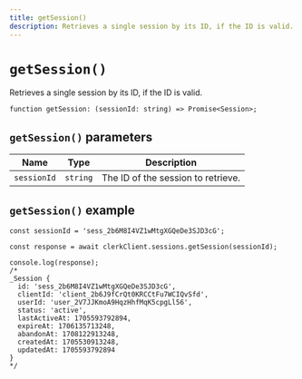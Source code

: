 ```yaml
---
title: getSession()
description: Retrieves a single session by its ID, if the ID is valid.
---
```


# `getSession()`

Retrieves a single session by its ID, if the ID is valid.

```tsx
function getSession: (sessionId: string) => Promise<Session>;
```

## `getSession()` parameters

| Name | Type | Description |
| --- | --- | --- |
| `sessionId` | `string` | The ID of the session to retrieve. |

## `getSession()` example

```tsx
const sessionId = 'sess_2b6M8I4VZ1wMtgXGQeDe3SJD3cG';

const response = await clerkClient.sessions.getSession(sessionId);

console.log(response);
/*
_Session {
  id: 'sess_2b6M8I4VZ1wMtgXGQeDe3SJD3cG',
  clientId: 'client_2b6J9fCrQt0KRCCtFu7WCIQvSfd',
  userId: 'user_2V7JJKmoA9HqzHhfMqK5cpgLl56',
  status: 'active',
  lastActiveAt: 1705593792894,
  expireAt: 1706135713248,
  abandonAt: 1708122913248,
  createdAt: 1705530913248,
  updatedAt: 1705593792894
}
*/
```

